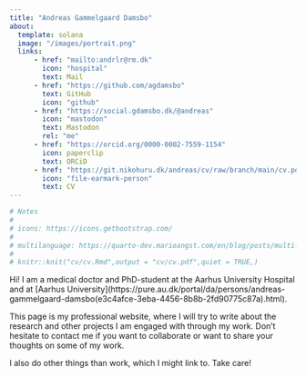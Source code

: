 ```yaml
---
title: "Andreas Gammelgaard Damsbo"
about:
  template: solana
  image: "/images/portrait.png"
  links:
      - href: "mailto:andrlr@rm.dk"
        icon: "hospital"
        text: Mail
      - href: "https://github.com/agdamsbo"
        text: GitHub
        icon: "github"
      - href: "https://social.gdamsbo.dk/@andreas"
        icon: "mastodon"
        text: Mastodon
        rel: "me"
      - href: "https://orcid.org/0000-0002-7559-1154"
        icon: paperclip
        text: ORCiD
      - href: "https://git.nikohuru.dk/andreas/cv/raw/branch/main/cv.pdf"
        icon: "file-earmark-person"
        text: CV
---
```


```r
# Notes
# 
# icons: https://icons.getbootstrap.com/
# 
# multilanguage: https://quarto-dev.marioangst.com/en/blog/posts/multi-language-quarto/
#
# knitr::knit("cv/cv.Rmd",output = "cv/cv.pdf",quiet = TRUE,)
```

Hi! I am a medical doctor and PhD-student at the Aarhus University Hospital and at \[Aarhus University\](https://pure.au.dk/portal/da/persons/andreas-gammelgaard-damsbo(e3c4afce-3eba-4456-8b8b-2fd90775c87a).html).

This page is my professional website, where I will try to write about the research and other projects I am engaged with through my work. Don't hesitate to contact me if you want to collaborate or want to share your thoughts on some of my work.

I also do other things than work, which I might link to. Take care!
